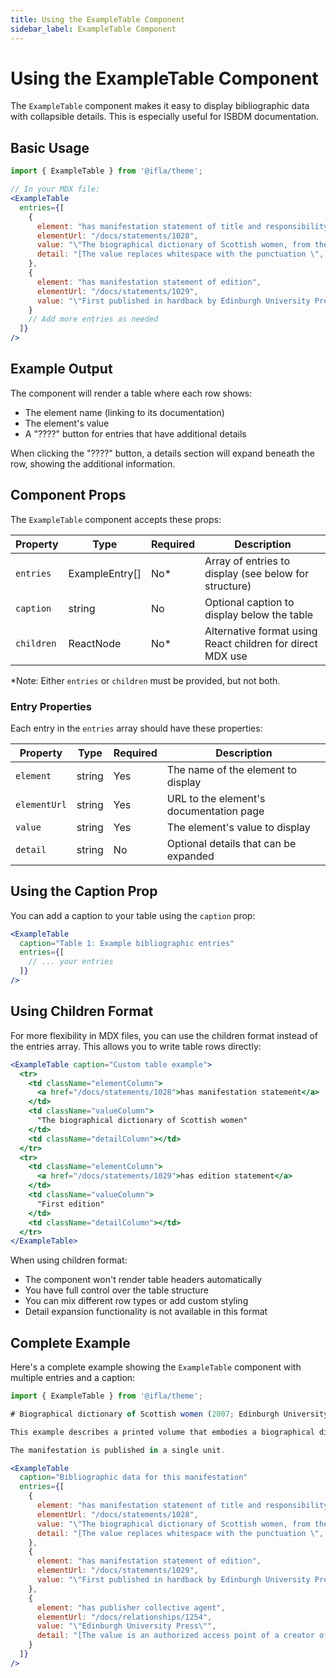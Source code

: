 ```yaml
---
title: Using the ExampleTable Component
sidebar_label: ExampleTable Component
---
```


# Using the ExampleTable Component

The `ExampleTable` component makes it easy to display bibliographic data with collapsible details. This is especially useful for ISBDM documentation.

## Basic Usage

```jsx
import { ExampleTable } from '@ifla/theme';

// In your MDX file:
<ExampleTable 
  entries={[
    {
      element: "has manifestation statement of title and responsibility",
      elementUrl: "/docs/statements/1028",
      value: "\"The biographical dictionary of Scottish women, from the earliest times to 2004, editors Elizabeth Ewan, Sue Innes, Sian Reynolds, co-ordinating editor Rose Pip\"",
      detail: "[The value replaces whitespace with the punctuation \", \" (comma-space) for clarity.]"
    },
    {
      element: "has manifestation statement of edition",
      elementUrl: "/docs/statements/1029",
      value: "\"First published in hardback by Edinburgh University Press in 2006.\""
    }
    // Add more entries as needed
  ]}
/>
```

## Example Output

The component will render a table where each row shows:
- The element name (linking to its documentation)
- The element's value
- A "⁇⁇" button for entries that have additional details

When clicking the "⁇⁇" button, a details section will expand beneath the row, showing the additional information.

## Component Props

The `ExampleTable` component accepts these props:

| Property | Type | Required | Description |
|----------|------|----------|-------------|
| `entries` | ExampleEntry[] | No* | Array of entries to display (see below for structure) |
| `caption` | string | No | Optional caption to display below the table |
| `children` | ReactNode | No* | Alternative format using React children for direct MDX use |

*Note: Either `entries` or `children` must be provided, but not both.

### Entry Properties

Each entry in the `entries` array should have these properties:

| Property | Type | Required | Description |
|----------|------|----------|-------------|
| `element` | string | Yes | The name of the element to display |
| `elementUrl` | string | Yes | URL to the element's documentation page |
| `value` | string | Yes | The element's value to display |
| `detail` | string | No | Optional details that can be expanded |

## Using the Caption Prop

You can add a caption to your table using the `caption` prop:

```jsx
<ExampleTable
  caption="Table 1: Example bibliographic entries"
  entries={[
    // ... your entries
  ]}
/>
```

## Using Children Format

For more flexibility in MDX files, you can use the children format instead of the entries array. This allows you to write table rows directly:

```jsx
<ExampleTable caption="Custom table example">
  <tr>
    <td className="elementColumn">
      <a href="/docs/statements/1028">has manifestation statement</a>
    </td>
    <td className="valueColumn">
      "The biographical dictionary of Scottish women"
    </td>
    <td className="detailColumn"></td>
  </tr>
  <tr>
    <td className="elementColumn">
      <a href="/docs/statements/1029">has edition statement</a>
    </td>
    <td className="valueColumn">
      "First edition"
    </td>
    <td className="detailColumn"></td>
  </tr>
</ExampleTable>
```

When using children format:
- The component won't render table headers automatically
- You have full control over the table structure
- You can mix different row types or add custom styling
- Detail expansion functionality is not available in this format

## Complete Example

Here's a complete example showing the `ExampleTable` component with multiple entries and a caption:

```jsx
import { ExampleTable } from '@ifla/theme';

# Biographical dictionary of Scottish women (2007; Edinburgh University Press; volume; perfect binding)

This example describes a printed volume that embodies a biographical dictionary with multiple editors and contributors.

The manifestation is published in a single unit.

<ExampleTable
  caption="Bibliographic data for this manifestation"
  entries={[
    {
      element: "has manifestation statement of title and responsibility",
      elementUrl: "/docs/statements/1028",
      value: "\"The biographical dictionary of Scottish women, from the earliest times to 2004, editors Elizabeth Ewan, Sue Innes, Sian Reynolds, co-ordinating editor Rose Pip\"",
      detail: "[The value replaces whitespace with the punctuation \", \" (comma-space) for clarity.]"
    },
    {
      element: "has manifestation statement of edition",
      elementUrl: "/docs/statements/1029",
      value: "\"First published in hardback by Edinburgh University Press in 2006.\""
    },
    {
      element: "has publisher collective agent",
      elementUrl: "/docs/relationships/1254",
      value: "\"Edinburgh University Press\"",
      detail: "[The value is an authorized access point of a creator of the manifestation.]"
    }
  ]}
/>
```
